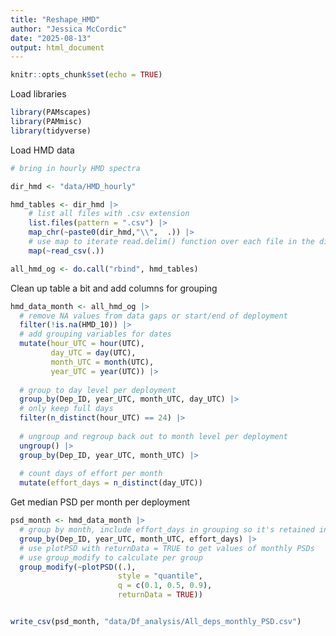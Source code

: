 ```yaml
---
title: "Reshape_HMD"
author: "Jessica McCordic"
date: "2025-08-13"
output: html_document
---
```


```r
knitr::opts_chunk$set(echo = TRUE)
```


Load libraries

```r

library(PAMscapes)
library(PAMmisc)
library(tidyverse)

```

Load HMD data

```r

# bring in hourly HMD spectra

dir_hmd <- "data/HMD_hourly"

hmd_tables <- dir_hmd |>
    # list all files with .csv extension
    list.files(pattern = ".csv") |>
    map_chr(~paste0(dir_hmd,"\\",  .)) |>
    # use map to iterate read.delim() function over each file in the directory
    map(~read_csv(.))

all_hmd_og <- do.call("rbind", hmd_tables) 

```


Clean up table a bit and add columns for grouping

```r

hmd_data_month <- all_hmd_og |>
  # remove NA values from data gaps or start/end of deployment
  filter(!is.na(HMD_10)) |> 
  # add grouping variables for dates
  mutate(hour_UTC = hour(UTC),
         day_UTC = day(UTC),
         month_UTC = month(UTC),
         year_UTC = year(UTC)) |>
  
  # group to day level per deployment
  group_by(Dep_ID, year_UTC, month_UTC, day_UTC) |>
  # only keep full days
  filter(n_distinct(hour_UTC) == 24) |>
  
  # ungroup and regroup back out to month level per deployment
  ungroup() |>
  group_by(Dep_ID, year_UTC, month_UTC) |>
  
  # count days of effort per month
  mutate(effort_days = n_distinct(day_UTC))

```


Get median PSD per month per deployment

```r

psd_month <- hmd_data_month |>
  # group by month, include effort_days in grouping so it's retained in final df
  group_by(Dep_ID, year_UTC, month_UTC, effort_days) |>  
  # use plotPSD with returnData = TRUE to get values of monthly PSDs
  # use group_modify to calculate per group
  group_modify(~plotPSD((.), 
                        style = "quantile", 
                        q = c(0.1, 0.5, 0.9), 
                        returnData = TRUE))


write_csv(psd_month, "data/Df_analysis/All_deps_monthly_PSD.csv")



```



